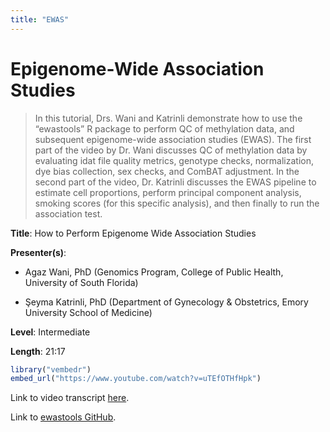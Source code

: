 ```yaml
---
title: "EWAS"
---
```


# Epigenome-Wide Association Studies

> In this tutorial, Drs. Wani and Katrinli demonstrate how to use the "ewastools" R package to perform QC of methylation data, and subsequent epigenome-wide association studies (EWAS). The first part of the video by Dr. Wani discusses QC of methylation data by evaluating idat file quality metrics, genotype checks, normalization, dye bias collection, sex checks, and ComBAT adjustment. In the second part of the video, Dr. Katrinli discusses the EWAS pipeline to estimate cell proportions, perform principal component analysis, smoking scores (for this specific analysis), and then finally to run the association test.

**Title**: How to Perform Epigenome Wide Association Studies

**Presenter(s)**:

-   Agaz Wani, PhD (Genomics Program, College of Public Health, University of South Florida)

-   Şeyma Katrinli, PhD (Department of Gynecology & Obstetrics, Emory University School of Medicine)

**Level**: Intermediate

**Length**: 21:17

```r
library("vembedr")
embed_url("https://www.youtube.com/watch?v=uTEfOTHfHpk")
```

Link to video transcript [here](software_ewas_transcript.qmd).

Link to [ewastools GitHub](https://github.com/hhhh5/ewastools).
